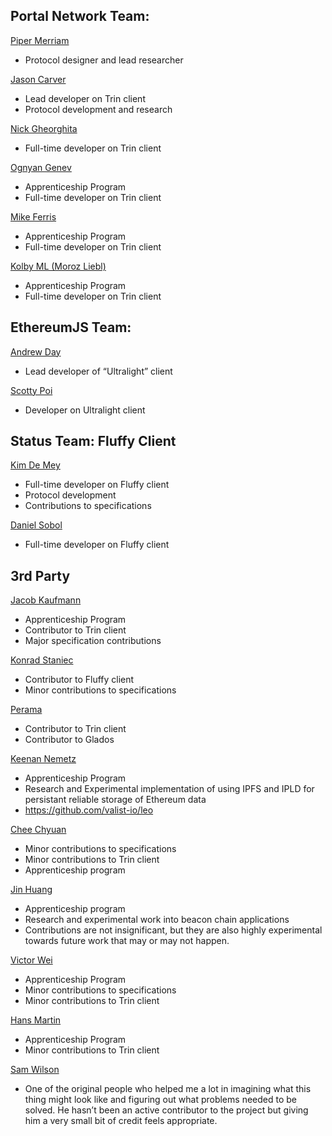 ## Portal Network Team:
[Piper Merriam](https://github.com/pipermerriam)
- Protocol designer and lead researcher

[Jason Carver](https://github.com/carver/)
- Lead developer on Trin client
- Protocol development and research

[Nick Gheorghita](https://github.com/njgheorghita)
- Full-time developer on Trin client

[Ognyan Genev](https://github.com/ogenev)
- Apprenticeship Program
- Full-time developer on Trin client

[Mike Ferris](https://github.com/mrferris)
- Apprenticeship Program
- Full-time developer on Trin client

[Kolby ML (Moroz Liebl)](https://github.com/KolbyML)
- Apprenticeship Program
- Full-time developer on Trin client

## EthereumJS Team:

[Andrew Day](https://github.com/acolytec3)
- Lead developer of “Ultralight” client

[Scotty Poi](https://github.com/ScottyPoi)
- Developer on Ultralight client


## Status Team: Fluffy Client

[Kim De Mey](https://github.com/kdeme)
- Full-time developer on Fluffy client
- Protocol development
- Contributions to specifications

[Daniel Sobol](https://github.com/mynameisdaniil)
- Full-time developer on Fluffy client

## 3rd Party

[Jacob Kaufmann](https://github.com/jacobkaufmann)
- Apprenticeship Program
- Contributor to Trin client
- Major specification contributions

[Konrad Staniec](https://github.com/KonradStaniec)
- Contributor to Fluffy client
- Minor contributions to specifications

[Perama](https://github.com/perama-v)
- Contributor to Trin client
- Contributor to Glados

[Keenan Nemetz](https://github.com/nasdf)
- Apprenticeship Program
- Research and Experimental implementation of using IPFS and IPLD for persistant reliable storage of Ethereum data
- https://github.com/valist-io/leo

[Chee Chyuan](https://github.com/chee-chyuan)
- Minor contributions to specifications
- Minor contributions to Trin client
- Apprenticeship program

[Jin Huang](https://github.com/jinfwhuang)
- Apprenticeship program
- Research and experimental work into beacon chain applications
- Contributions are not insignificant, but they are also highly experimental towards future work that may or may not happen.

[Victor Wei](https://github.com/victor-wei126)
- Apprenticeship Program
- Minor contributions to specifications
- Minor contributions to Trin client

[Hans Martin](https://github.com/hmrtn)
- Apprenticeship Program
- Minor contributions to Trin client

[Sam Wilson](https://github.com/SamWilsn)
- One of the original people who helped me a lot in imagining what this thing might look like and figuring out what problems needed to be solved. He hasn’t been an active contributor to the project but giving him a very small bit of credit feels appropriate.